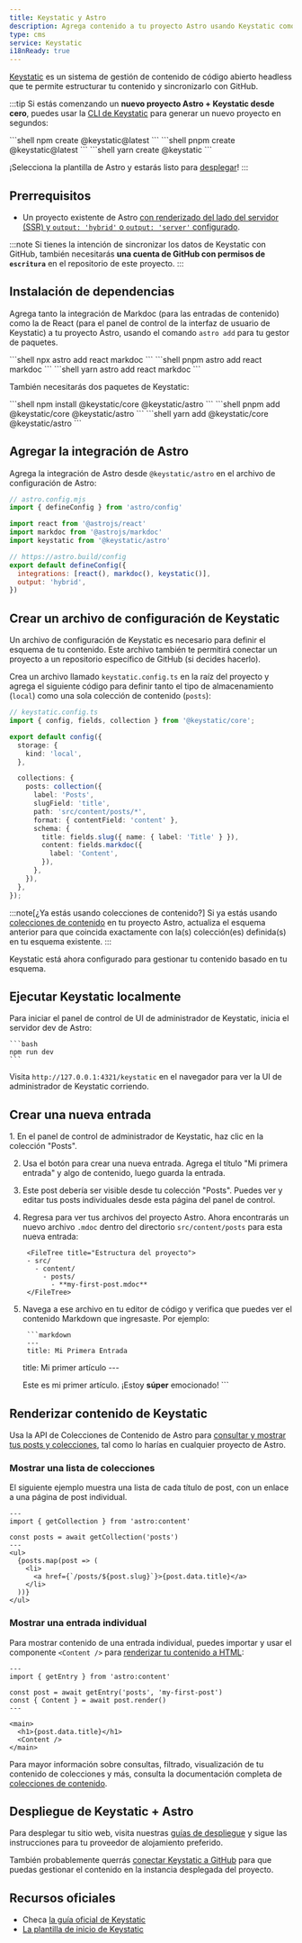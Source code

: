```yaml
---
title: Keystatic y Astro
description: Agrega contenido a tu proyecto Astro usando Keystatic como CMS
type: cms
service: Keystatic
i18nReady: true
---
```


[Keystatic](https://keystatic.com/) es un sistema de gestión de contenido de código abierto headless que te permite estructurar tu contenido y sincronizarlo con GitHub.

:::tip
Si estás comenzando un **nuevo proyecto Astro + Keystatic desde cero**, puedes usar la [CLI de Keystatic](https://keystatic.com/docs/quick-start#keystatic-cli) para generar un nuevo proyecto en segundos:

<PackageManagerTabs>
  <Fragment slot="npm">
  ```shell
  npm create @keystatic@latest
  ```
  </Fragment>
  <Fragment slot="pnpm">
  ```shell
  pnpm create @keystatic@latest
  ```
  </Fragment>
  <Fragment slot="yarn">
  ```shell
  yarn create @keystatic
  ```
  </Fragment>
</PackageManagerTabs>

¡Selecciona la plantilla de Astro y estarás listo para [desplegar](#despliegue-de-keystatic--astro)!
:::

## Prerrequisitos

- Un proyecto existente de Astro [con renderizado del lado del servidor (SSR) y `output: 'hybrid'` o `output: 'server'` configurado](/es/guides/on-demand-rendering/).

:::note
Si tienes la intención de sincronizar los datos de Keystatic con GitHub, también necesitarás **una cuenta de GitHub con permisos de `escritura`** en el repositorio de este proyecto.
:::

## Instalación de dependencias

Agrega tanto la integración de Markdoc (para las entradas de contenido) como la de React (para el panel de control de la interfaz de usuario de Keystatic) a tu proyecto Astro, usando el comando `astro add` para tu gestor de paquetes.

<PackageManagerTabs>
  <Fragment slot="npm">
  ```shell
  npx astro add react markdoc
  ```
  </Fragment>
  <Fragment slot="pnpm">
  ```shell
  pnpm astro add react markdoc
  ```
  </Fragment>
  <Fragment slot="yarn">
  ```shell
  yarn astro add react markdoc
  ```
  </Fragment>
</PackageManagerTabs>

También necesitarás dos paquetes de Keystatic:

<PackageManagerTabs>
  <Fragment slot="npm">
  ```shell
  npm install @keystatic/core @keystatic/astro
  ```
  </Fragment>
  <Fragment slot="pnpm">
  ```shell
  pnpm add @keystatic/core @keystatic/astro
  ```
  </Fragment>
  <Fragment slot="yarn">
  ```shell
  yarn add @keystatic/core @keystatic/astro
  ```
  </Fragment>
</PackageManagerTabs>

## Agregar la integración de Astro

Agrega la integración de Astro desde `@keystatic/astro` en el archivo de configuración de Astro:

```js  ins={6} ins=", keystatic()"
// astro.config.mjs
import { defineConfig } from 'astro/config'

import react from '@astrojs/react'
import markdoc from '@astrojs/markdoc'
import keystatic from '@keystatic/astro'

// https://astro.build/config
export default defineConfig({
  integrations: [react(), markdoc(), keystatic()],
  output: 'hybrid',
})
```

## Crear un archivo de configuración de Keystatic

Un archivo de configuración de Keystatic es necesario para definir el esquema de tu contenido. Este archivo también te permitirá conectar un proyecto a un repositorio específico de GitHub (si decides hacerlo).

Crea un archivo llamado `keystatic.config.ts` en la raíz del proyecto y agrega el siguiente código para definir tanto el tipo de almacenamiento (`local`) como una sola colección de contenido (`posts`):

```ts {8-25}
// keystatic.config.ts
import { config, fields, collection } from '@keystatic/core';

export default config({
  storage: {
    kind: 'local',
  },

  collections: {
    posts: collection({
      label: 'Posts',
      slugField: 'title',
      path: 'src/content/posts/*',
      format: { contentField: 'content' },
      schema: {
        title: fields.slug({ name: { label: 'Title' } }),
        content: fields.markdoc({
          label: 'Content',
        }),
      },
    }),
  },
});
```

:::note[¿Ya estás usando colecciones de contenido?]
Si ya estás usando [colecciones de contenido](/es/guides/content-collections/#definiendo-colecciones) en tu proyecto Astro, actualiza el esquema anterior para que coincida exactamente con la(s) colección(es) definida(s) en tu esquema existente.
:::

Keystatic está ahora configurado para gestionar tu contenido basado en tu esquema.

## Ejecutar Keystatic localmente

Para iniciar el panel de control de UI de administrador de Keystatic, inicia el servidor dev de Astro:

    ```bash
    npm run dev
    ```

Visita `http://127.0.0.1:4321/keystatic` en el navegador para ver la UI de administrador de Keystatic corriendo.

## Crear una nueva entrada

<Steps>
1. En el panel de control de administrador de Keystatic, haz clic en la colección "Posts".

2. Usa el botón para crear una nueva entrada. Agrega el título "Mi primera entrada" y algo de contenido, luego guarda la entrada.
 
3. Este post debería ser visible desde tu colección "Posts". Puedes ver y editar tus posts individuales desde esta página del panel de control.
 
4. Regresa para ver tus archivos del proyecto Astro. Ahora encontrarás un nuevo archivo `.mdoc` dentro del directorio `src/content/posts` para esta nueva entrada:

		<FileTree title="Estructura del proyecto">
		- src/
		  - content/
		    - posts/
		      - **my-first-post.mdoc**
		</FileTree>

5. Navega a ese archivo en tu editor de código y verifica que puedes ver el contenido Markdown que ingresaste. Por ejemplo:

		```markdown
		---
		title: Mi Primera Entrada
    title: Mi primer artículo
		---
		
    Este es mi primer artículo. ¡Estoy **súper** emocionado!
		```
</Steps>

## Renderizar contenido de Keystatic

Usa la API de Colecciones de Contenido de Astro para [consultar y mostrar tus posts y colecciones](/es/guides/content-collections/#consultando-colecciones), tal como lo harías en cualquier proyecto de Astro.

### Mostrar una lista de colecciones

El siguiente ejemplo muestra una lista de cada título de post, con un enlace a una página de post individual.

```tsx {4}
---
import { getCollection } from 'astro:content'

const posts = await getCollection('posts')
---
<ul>
  {posts.map(post => (
    <li>
      <a href={`/posts/${post.slug}`}>{post.data.title}</a>
    </li>
  ))}
</ul>
```

### Mostrar una entrada individual

Para mostrar contenido de una entrada individual, puedes importar y usar el componente `<Content />` para [renderizar tu contenido a HTML](/es/guides/content-collections/#renderizando-contenido-a-html):

```tsx {4-5}
---
import { getEntry } from 'astro:content'

const post = await getEntry('posts', 'my-first-post')
const { Content } = await post.render()
---

<main>
  <h1>{post.data.title}</h1>
  <Content />
</main>

```

Para mayor información sobre consultas, filtrado, visualización de tu contenido de colecciones y más, consulta la documentación completa de [colecciones de contenido](/es/guides/content-collections/).
## Despliegue de Keystatic + Astro

Para desplegar tu sitio web, visita nuestras [guías de despliegue](/es/guides/deploy/) y sigue las instrucciones para tu proveedor de alojamiento preferido.

También probablemente querrás [conectar Keystatic a GitHub](https://keystatic.com/docs/connect-to-github) para que puedas gestionar el contenido en la instancia desplegada del proyecto.

## Recursos oficiales

- Checa [la guía oficial de Keystatic](https://keystatic.com/docs/installation-astro)
- [La plantilla de inicio de Keystatic](https://github.com/Thinkmill/keystatic/tree/main/templates/astro)
